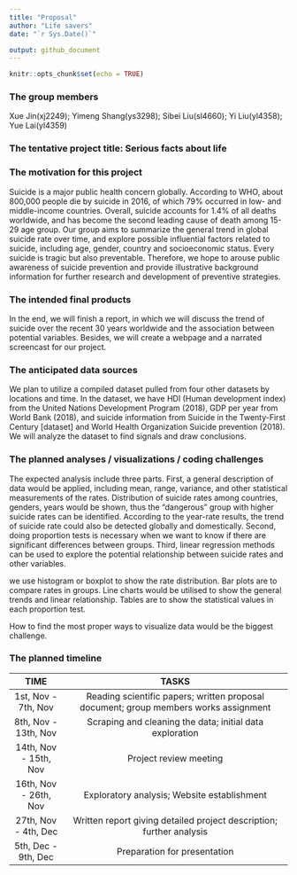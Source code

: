 ```yaml
---
title: "Proposal"
author: "Life savers"
date: "`r Sys.Date()`"

output: github_document
---
```


```r
knitr::opts_chunk$set(echo = TRUE)
```

### The group members

Xue Jin(xj2249); Yimeng Shang(ys3298); Sibei Liu(sl4660); Yi Liu(yl4358); Yue Lai(yl4359)

### The tentative project title: Serious facts about life

### The motivation for this project

Suicide is a major public health concern globally. According to WHO, about 800,000 people die by suicide in 2016, of which 79% occurred in low- and middle-income countries. Overall, suicide accounts for 1.4% of all deaths worldwide, and has become the second leading cause of death among 15-29 age group. Our group aims to summarize the general trend in global suicide rate over time, and explore possible influential factors related to suicide, including age, gender, country and socioeconomic status. Every suicide is tragic but also preventable. Therefore, we hope to arouse public awareness of suicide prevention and provide illustrative background information for further research and development  of preventive strategies. 

### The intended final products

In the end, we will finish a report, in which we will discuss the trend of suicide over the recent 30 years worldwide and the association between potential variables. Besides, we will create a webpage and a narrated screencast for our project.  

### The anticipated data sources

We plan to utilize a compiled dataset pulled from four other datasets by locations and time. In the dataset, we have HDI (Human development index) from the United Nations Development Program (2018), GDP per year from World Bank (2018), and suicide information from Suicide in the Twenty-First Century [dataset] and World Health Organization Suicide prevention (2018). We will analyze the dataset to find signals and draw conclusions.

### The planned analyses / visualizations / coding challenges

The expected analysis include three parts. First, a general description of data would be applied, including mean, range, variance, and other statistical measurements of the rates. Distribution of suicide rates among countries, genders, years would be shown, thus the "dangerous" group with higher suicide rates can be identified. According to the year-rate results, the trend of suicide rate could also be detected globally and domestically. Second, doing proportion tests is necessary when we want to know if there are significant differences between groups. Third, linear regression methods can be used to explore the potential relationship between suicide rates and other variables.

we use histogram or boxplot  to show the rate distribution. Bar plots are to compare rates in groups. Line charts would be utilised to show the general trends and linear relationship. Tables are to show the statistical values in each proportion test.

How to find the most proper ways to visualize data would be the biggest challenge.

### The planned timeline

| TIME  | TASKS   |
| :------------------: | :----------------------------------------------------------------------------------: |
| 1st, Nov - 7th, Nov  | Reading scientific papers; written proposal document; group members works assignment  |
| 8th, Nov - 13th, Nov  | Scraping and cleaning the data; initial data exploration|
| 14th, Nov - 15th, Nov  |Project review meeting     |
| 16th, Nov - 26th, Nov |  Exploratory analysis; Website establishment |                         
| 27th, Nov - 4th, Dec  |Written report giving detailed project description; further analysis
| 5th, Dec - 9th, Dec    | Preparation for presentation     |


